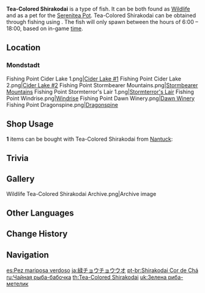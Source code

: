 {{About|the fish|the [[furnishing]]|Ornamental Tea-Colored Shirakodai}}
{{Item Infobox
|id           = 131015
|type         = Fish
|invCategory  = Materials
|lbFamily     = Fish
|lbGroup      = Butterflyfish
|lbType       = Wildlife
|image        = Item Tea-Colored Shirakodai.png
|location     = 
|quality      = 3
|description  = A gentle, elegant butterflyfish variant. It has a lovely, streamlined dorsal fin, and has the nickname "Queen of the Waters."<br />Tea-colored patterns swirl around this inquisitive fish that seems strongly interested in everything around it. Unfortunately, its method of expressing interest in anything is to have a nibble to see if it can be eaten. This isn't a malicious move by any means, but it has landed this species in hot water many times all the same.
|source1      = [[Fishing]]
}}
'''Tea-Colored Shirakodai''' is a type of fish. It can be both found as [[Wildlife]] and as a pet for the [[Serenitea Pot]]. Tea-Colored Shirakodai can be obtained through fishing using {{Item|False Worm Bait|24}}. The fish will only spawn between the hours of 6:00 – 18:00, based on in-game [[time]].

==Location==
{{Main|Fishing Points}}
===Mondstadt===
<gallery>
Fishing Point Cider Lake 1.png|[[Fishing/Fishing Point#Cider Lake 1|Cider Lake #1]]
Fishing Point Cider Lake 2.png|[[Fishing/Fishing Point#Cider Lake 2|Cider Lake #2]]
Fishing Point Stormbearer Mountains.png|[[Fishing/Fishing Point#Stormbearer Mountains|Stormbearer Mountains]]
Fishing Point Stormterror's Lair 1.png|[[Fishing/Fishing Point#Stormterror's Lair|Stormterror's Lair]]
Fishing Point Windrise.png|[[Fishing/Fishing Point#Windrise|Windrise]]
Fishing Point Dawn Winery.png|[[Fishing/Fishing Point#Dawn Winery|Dawn Winery]]
Fishing Point Dragonspine.png|[[Fishing/Fishing Point#Dragonspine|Dragonspine]]
</gallery>

==Shop Usage==
'''1''' items can be bought with Tea-Colored Shirakodai from [[Nantuck]]:
{{Shop/Header|currency=Fish}}
{{Shop|Windtangler|{{Card|Medaka|20}}{{Card|Aizen Medaka|20}}{{Card|Venomspine Fish|20}}{{Card|Tea-Colored Shirakodai|20}}|1}}
{{Shop/Footer}}

==Trivia==
{{Transclude|Brown Shirakodai|Trivia}}

==Gallery==
<gallery>
Wildlife Tea-Colored Shirakodai Archive.png|Archive image
</gallery>

==Other Languages==
{{Other Languages
|en      = Tea-Colored Shirakodai
|zhs     = 流纹茶蝶鱼
|zhs_rm  = Liúwén Chá Diéyú
|zht     = 流紋茶蝶魚
|zht_rm  = Liúwén Chá Diéyú
|zh_tl   = Flow-Patterned Tea-Colored Butterflyfish
|ja      = 緑{{tt|チョウチョウウオ|蝶々魚}}
|ja_rm   = Midori Chouchou-uo
|ja_tl   = Green Butterflyfish
|ko      = 녹색 나비고기
|ko_rm   = Noksaek Nabigogi
|ko_tl   = Green Butterflyfish
|es      = Pez mariposa verdoso
|es_tl   = Greenish Butterflyfish
|fr      = Poisson-papillon vert
|fr_tl   = Green Butterflyfish
|ru      = Чайная рыба-бабочка
|ru_tl   = Tea-Colored Butterfly-Fish
|th      = Tea-Colored Shirakodai
|vi      = Cá Bướm Vân Trà
|vi_tl   = Cloudy Tea-colored Butterflyfish
|de      = Teefarbiger Schmetterlingsfisch
|de_tl   = Tea-Colored Butterflyfish
|id      = Tea-Colored Shirakodai
|pt      = Shirakodai Cor de Chá
|pt_tl   = Tea-Colored Shirakodai
|tr      = Yeşil Kırlangıç Balığı
|tr_tl   = 
|it      = Shirakodai color tè
|it_tl   = 
}}

==Change History==
{{Change History|2.1}}

==Navigation==
{{Material Navbox|type=Fishing Materials|state=collapsed}}
{{Wildlife Navbox}}

[[es:Pez mariposa verdoso]]
[[ja:緑チョウチョウウオ]]
[[pt-br:Shirakodai Cor de Chá]]
[[ru:Чайная рыба-бабочка]]
[[th:Tea-Colored Shirakodai]]
[[uk:Зелена риба-метелик]]